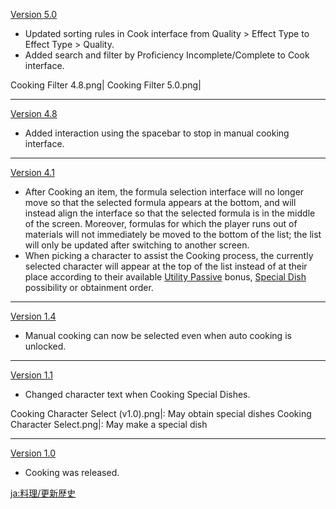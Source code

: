 {{Change History/Header}}
[[Version 5.0]]
* Updated sorting rules in Cook interface from Quality > Effect Type to Effect Type > Quality.
* Added search and filter by Proficiency Incomplete/Complete to Cook interface.<gallery>
Cooking Filter 4.8.png|{{Color|Old}}
Cooking Filter 5.0.png|{{Color|New}}
</gallery>
----
[[Version 4.8]]
* Added interaction using the spacebar to stop in manual cooking interface.
----
[[Version 4.1]]
* After Cooking an item, the formula selection interface will no longer move so that the selected formula appears at the bottom, and will instead align the interface so that the selected formula is in the middle of the screen. Moreover, formulas for which the player runs out of materials will not immediately be moved to the bottom of the list; the list will only be updated after switching to another screen.
* When picking a character to assist the Cooking process, the currently selected character will appear at the top of the list instead of at their place according to their available [[Utility Passive#Bonuses on Crafting Methods|Utility Passive]] bonus, [[Special Dish]] possibility or obtainment order.
----
[[Version 1.4]]
* Manual cooking can now be selected even when auto cooking is unlocked.
----
[[Version 1.1]]
* Changed character text when Cooking Special Dishes.<gallery>
Cooking Character Select (v1.0).png|{{Color|Old}}: May obtain special dishes
Cooking Character Select.png|{{Color|New}}: May make a special dish
</gallery>
----
[[Version 1.0]]
* Cooking was released.
<noinclude>


[[ja:料理/更新歴史]]
</noinclude>